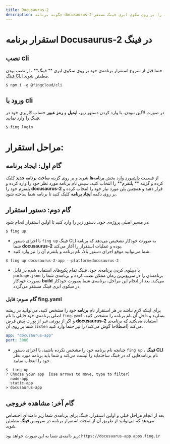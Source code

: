 ```yaml
---
title: Docusaurus-2
description: چگونه برنامه docusaurus-2 خود را بر روی سکوی ابری فینگ مستقر(deploy) کنیم؟
---
```



<Platform>
  <PlatformHead title="برنامه‌های Docusaurus-2" src="https://fing.ir/images/platforms/docusaurus-2.svg"/>
</Platform>

# استقرار برنامه‌ Docusaurus-2 در فینگ

## نصب cli

حتما قبل از شروع استقرار برنامه‌ی خود بر روی سکوی ابری ** فینگ** ، از نصب بودن [فینگ CLI](/cli/installation) مطمئن شوید.

```
$ npm i -g @fingcloud/cli
```

## ورود با cli

در صورت لاگین نبودن، با وارد کردن دستور زیر، **ایمیل** و **رمز عبور** حساب کاربری خود در فینگ را وارد نمایید.

```
$ fing login
```

# مراحل استقرار:

## گام اول: ایجاد برنامه

از قسمت [داشبورد](https://dashboard.fing.ir) وارد بخش **برنامه‌ها** شوید و بر روی گزینه **ساخت برنامه جدید** کلیک کرده و گزینه ** پلتفرم** را انتخاب کنید. سپس نام برنامه مورد نظر خود را وارد کرده و پلتفرم خود را **docusaurus-2** قرار دهید و همچنین پلن مورد نیاز خود را انتخاب کرده و بر روی دکمه **ایجاد برنامه** کلیک کنید تا برنامه شما ساخته شود.

## گام دوم: دستور استقرار

در مسیر اصلی پروژه‌ی خود، دستور زیر را وارد کنید تا اولین استقرار انجام شود.

```
$ fing up
```

- با اجرای دستور `fing up` فینگ ‌CLI به صورت خودکار تشخیص می‌دهد که برنامه شما **docusaurus-2** بوده و عملیات استقرار را آغاز می‌کند.
- شما می‌توانید موقع اجرای دستور بالا، نام برنامه و پلتفرم آن را نیز وارد کنید.

```
$ fing up docusaurus-2-app --platform=docusaurus-2
```

- با دیپلوی کردن برنامه‌ی خود، فینگ تمام پکیج‌های استفاده شده در فایل `package.json` برنامه‌تان را در سریع‌ترین زمان ممکن نصب کرده و برنامه‌ی شما را بصورت خودکار **build** می‌کند. بعد از انجام این مراحل، برنامه‌ی شما بصورت خودکار در سکوی ابری فینگ مستقر می‌گردد.

### گام سوم: فایل fing.yaml

برای اینکه لازم نباشد در هر استقرار نام **برنامه** خود را مشخص کنید، می‌توانید در ریشه اصلی برنامه‌ی خود فایلی با نام `fing.yaml` بسازید و داخل آن نام برنامه را مشخص کنید. و اگر از پورتی غیر از پورت پیش‌ فرض **docusaurus-2** استفاده می‌کنید که برنامه‌ی شما بر روی‌ آن `listen` می‌کند (اصطلاحا گوش می‌کند) را نیز حتما وارد کنید.

```yaml
app: "docusaurus-app"
port: 3000
```

- چنانچه نام برنامه خود را مشخص نکرده باشید، با اجرای دستور `fing up` ، **فینگ CLI** نام برنامه‌هایی که در فینگ ساخته‌اید را لیست می‌کند و شما باید برنامه مورد نظر خود را انتخاب نمایید.

```
$  fing up
? Choose your app  [Use arrows to move, type to filter]
  node-app
  static-app
> docusaurus-app
```

## گام آخر: مشاهده خروجی

بعد از انجام مراحل قبلی و اولین استقرار، فینگ برای برنامه‌ی شما زیر دامنه‌ای اختصاص می‌دهد که می‌توانید از طریق آن از صحت استقرار برنامه در سرویس **فینگ** مطمئن شوید.

زیر دامنه‌ی شما به این صورت خواهد بود: `https://docusaurus-app.apps.fing.ir`
